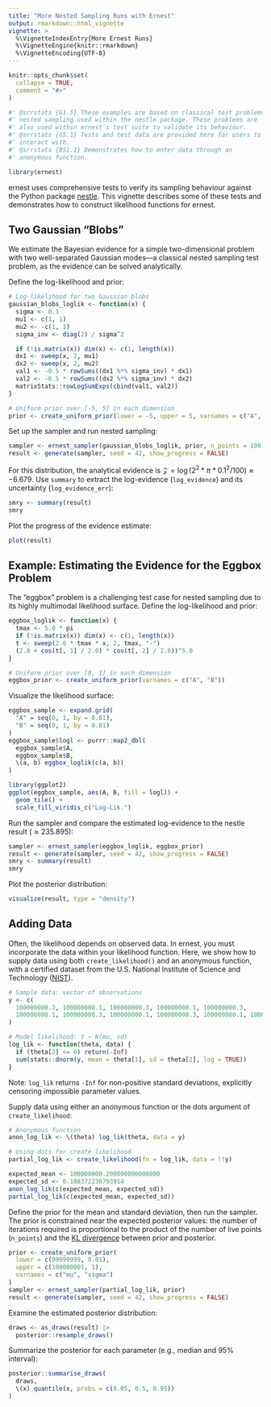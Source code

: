```yaml
---
title: "More Nested Sampling Runs with Ernest"
output: rmarkdown::html_vignette
vignette: >
  %\VignetteIndexEntry{More Ernest Runs}
  %\VignetteEngine{knitr::rmarkdown}
  %\VignetteEncoding{UTF-8}
---
```

```r
knitr::opts_chunk$set(
  collapse = TRUE,
  comment = "#>"
)
```

```r
#' @srrstats {G1.5} These examples are based on classical test problems for
#' nested sampling used within the nestle package. These problems are
#' also used within ernest's test suite to validate its behaviour.
#' @srrstats {G5.1} Tests and test data are provided here for users to
#' interact with.
#' @srrstats {BS1.1} Demonstrates how to enter data through an
#' anonymous function.
```

```r
library(ernest)
```

ernest uses comprehensive tests to verify its sampling behaviour against the Python package [nestle](https://github.com/kbarbary/nestle/blob/master/). This vignette describes some of these tests and demonstrates how to construct likelihood functions for ernest.

## Two Gaussian "Blobs"

We estimate the Bayesian evidence for a simple two-dimensional problem with two well-separated Gaussian modes—a classical nested sampling test problem, as the evidence can be solved analytically.

Define the log-likelihood and prior:

```r
# Log-likelihood for two Gaussian blobs
gaussian_blobs_loglik <- function(x) {
  sigma <- 0.1
  mu1 <- c(1, 1)
  mu2 <- -c(1, 1)
  sigma_inv <- diag(2) / sigma^2

  if (!is.matrix(x)) dim(x) <- c(1, length(x))
  dx1 <- sweep(x, 2, mu1)
  dx2 <- sweep(x, 2, mu2)
  val1 <- -0.5 * rowSums((dx1 %*% sigma_inv) * dx1)
  val2 <- -0.5 * rowSums((dx2 %*% sigma_inv) * dx2)
  matrixStats::rowLogSumExps(cbind(val1, val2))
}

# Uniform prior over [-5, 5] in each dimension
prior <- create_uniform_prior(lower = -5, upper = 5, varnames = c("A", "B"))
```

Set up the sampler and run nested sampling:

```r
sampler <- ernest_sampler(gaussian_blobs_loglik, prior, n_points = 100)
result <- generate(sampler, seed = 42, show_progress = FALSE)
```

For this distribution, the analytical evidence is $\mathcal{Z} = \log(2^2 * \pi * 0.1^2 / 100) \approx -6.679$. Use `summary` to extract the log-evidence (`log_evidence`) and its uncertainty (`log_evidence_err`):

```r
smry <- summary(result)
smry
```

Plot the progress of the evidence estimate:

```r
plot(result)
```

## Example: Estimating the Evidence for the Eggbox Problem

The "eggbox" problem is a challenging test case for nested sampling due to its highly multimodal likelihood surface. Define the log-likelihood and prior:

```r
eggbox_loglik <- function(x) {
  tmax <- 5.0 * pi
  if (!is.matrix(x)) dim(x) <- c(1, length(x))
  t <- sweep(2.0 * tmax * x, 2, tmax, "-")
  (2.0 + cos(t[, 1] / 2.0) * cos(t[, 2] / 2.0))^5.0
}

# Uniform prior over [0, 1] in each dimension
eggbox_prior <- create_uniform_prior(varnames = c("A", "B"))
```

Visualize the likelihood surface:

```r
eggbox_sample <- expand.grid(
  "A" = seq(0, 1, by = 0.01),
  "B" = seq(0, 1, by = 0.01)
)
eggbox_sample$logl <- purrr::map2_dbl(
  eggbox_sample$A, 
  eggbox_sample$B, 
  \(a, b) eggbox_loglik(c(a, b))
)

library(ggplot2)
ggplot(eggbox_sample, aes(A, B, fill = logl)) +
  geom_tile() +
  scale_fill_viridis_c("Log-Lik.")
```

Run the sampler and compare the estimated log-evidence to the nestle result ($\approx 235.895$):

```r
sampler <- ernest_sampler(eggbox_loglik, eggbox_prior)
result <- generate(sampler, seed = 42, show_progress = FALSE)
smry <- summary(result)
smry
```

Plot the posterior distribution:

```r
visualize(result, type = "density")
```

## Adding Data

Often, the likelihood depends on observed data. In ernest, you must incorporate the data within your likelihood function. Here, we show how to supply data using both `create_likelihood()` and an anonymous function, with a certified dataset from the U.S. National Institute of Science and Technology ([NIST](https://www.itl.nist.gov/div898/strd/mcmc/mcmc01.html)).

```r
# Sample data: vector of observations
y <- c(
  100000000.2, 100000000.1, 100000000.3, 100000000.1, 100000000.3,
  100000000.1, 100000000.3, 100000000.1, 100000000.3, 100000000.1, 100000000.3
)

# Model likelihood: Y ~ N(mu, sd)
log_lik <- function(theta, data) {
  if (theta[2] <= 0) return(-Inf)
  sum(stats::dnorm(y, mean = theta[1], sd = theta[2], log = TRUE))
}
```

Note: `log_lik` returns `-Inf` for non-positive standard deviations, explicitly censoring impossible parameter values.

Supply data using either an anonymous function or the dots argument of `create_likelihood`:

```r
# Anonymous function
anon_log_lik <- \(theta) log_lik(theta, data = y) 

# Using dots for create_likelihood
partial_log_lik <- create_likelihood(fn = log_lik, data = !!y)

expected_mean <- 100000000.200000000000000
expected_sd <- 0.108372230793914
anon_log_lik(c(expected_mean, expected_sd))
partial_log_lik(c(expected_mean, expected_sd))
```

Define the prior for the mean and standard deviation, then run the sampler. The prior is constrained near the expected posterior values: the number of iterations required is proportional to the product of the number of live points (`n_points`) and the [KL divergence](https://en.wikipedia.org/wiki/Kullback–Leibler_divergence) between prior and posterior.

```r
prior <- create_uniform_prior(
  lower = c(99999999, 0.01),
  upper = c(100000001, 1),
  varnames = c("mu", "sigma")
)
sampler <- ernest_sampler(partial_log_lik, prior)
result <- generate(sampler, seed = 42, show_progress = FALSE)
```

Examine the estimated posterior distribution:

```r
draws <- as_draws(result) |>
  posterior::resample_draws()
```

Summarize the posterior for each parameter (e.g., median and 95% interval):

```r
posterior::summarise_draws(
  draws,
  \(x) quantile(x, probs = c(0.05, 0.5, 0.95))
)
```
